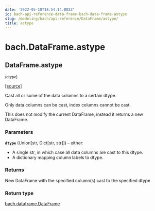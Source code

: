 ```yaml
---
date: '2022-05-10T18:54:14.082Z'
id: bach-api-reference-data-frame-bach-data-frame-astype
slug: /modeling/bach/api-reference/DataFrame/astype/
title: astype
---
```


# bach.DataFrame.astype

<div className="method">

## <span className="additional-name">DataFrame.</span><span className="name">astype</span>

<small className="parameter-list">(<span className="parameter" id="dtype">dtype</span></small>)


&#8203;<span className="view-source">[[source]](https://github.com/objectiv/objectiv-analytics/blob/main/bach/bach/dataframe.py)</span>

<div className="content">

Cast all or some of the data columns to a certain dtype.

Only data columns can be cast, index columns cannot be cast.

This does not modify the current DataFrame, instead it returns a new DataFrame.


### Parameters

**`dtype`** (Union[str, Dict[str, str]]) – either:

* A single str, in which case all data columns are cast to this dtype.
* A dictionary mapping column labels to dtype.




### Returns

New DataFrame with the specified column(s) cast to the specified dtype



### Return type

[bach.dataframe.DataFrame](/modeling/bach/api-reference/DataFrame/index.mdx)



</div>


</div>
